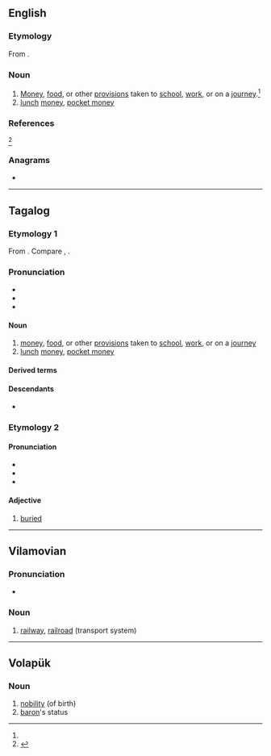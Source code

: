 ==English==

===Etymology===
From {{bor|en|tl|baon}}.

===Noun===
{{en-noun|?}} {{tlb|en|Philippines}}

# [[money|Money]], [[food]], or other [[provisions]] taken to [[school]], [[work]], or on a [[journey]].<ref name="OED June 2015"/>
# [[lunch]] [[money]], [[pocket money]]

===References===
<references>
<ref name="OED June 2015">{{R:OED Online|title=baon|code=33924987|part of speech=n|date=June 2015}}</ref>
</references>

===Anagrams===
* {{anagrams|en|a=abno|AONB|Abon|Bano|Bona|Oban|bona}}

----

==Tagalog==

===Etymology 1===
From {{inh|tl|poz-pro|*balun}}. Compare {{cog|ceb|balon}}, {{cog|ilo|balon}}.

===Pronunciation===
* {{tl-IPA|ba7on}}
* {{rhymes|tl|on}}
* {{hyphenation|tl|ba|on}}

====Noun====
{{tl-noun|baon}}

# [[money|money]], [[food]], or other [[provisions]] taken to [[school]], [[work]], or on a [[journey]]
# [[lunch]] [[money]], [[pocket money]]

====Derived terms====
{{col2|tl|baunan|magbaon|pabaon}}

====Descendants====
* {{desc|en|baon|bor=1}}

===Etymology 2===

====Pronunciation====
* {{hyphenation|tl|ba|ón}}
* {{tl-IPA|ba7ón}}
* {{rhymes|tl|on}}

====Adjective====
{{tl-adj|baón}}

# [[buried]]

----

==Vilamovian==

===Pronunciation===
* {{audio|wym|Wym-baon (wersja Józefa Gary).ogg|Audio}}

===Noun===
{{wym-noun|g=f}}

# [[railway]], [[railroad]] (transport system)

----

==Volapük==

===Noun===
{{vo-noun}}

# [[nobility]] (of birth)
# [[baron]]'s status